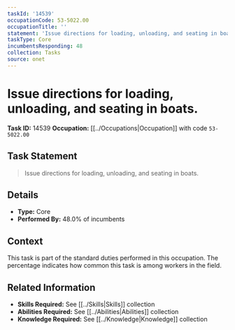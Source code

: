 ```yaml
---
taskId: '14539'
occupationCode: 53-5022.00
occupationTitle: ''
statement: 'Issue directions for loading, unloading, and seating in boats.'
taskType: Core
incumbentsResponding: 48
collection: Tasks
source: onet
---
```

# Issue directions for loading, unloading, and seating in boats.

**Task ID:** 14539
**Occupation:** [[../Occupations|Occupation]] with code `53-5022.00`

## Task Statement

> Issue directions for loading, unloading, and seating in boats.

## Details

- **Type:** Core
- **Performed By:** 48.0% of incumbents

## Context

This task is part of the standard duties performed in this occupation. The percentage indicates how common this task is among workers in the field.

## Related Information

- **Skills Required:** See [[../Skills|Skills]] collection
- **Abilities Required:** See [[../Abilities|Abilities]] collection
- **Knowledge Required:** See [[../Knowledge|Knowledge]] collection
